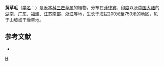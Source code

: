 {{Speciesbox 
| taxon = Aristida cumingiana
| authority = Trin. et Rupr.
}}
'''黄草毛'''（[[学名|学名]]：{{lang|la|''Aristida cumingiana''}}）是[[禾本科|禾本科]][[三芒草属|三芒草属]]的植物。分布在[[菲律宾|菲律宾]]、[[印度|印度]]以及[[中国大陆|中国大陆]]的[[湖南|湖南]]、[[广东|广东]]、[[福建|福建]]、[[江苏南部|江苏南部]]、[[浙江|浙江]]等地，生长于海拔200米至750米的地区，见于山坡或干燥草地。

== 参考文献 ==
<div class="references-small">
* {{FRPS|黄草毛}}
</div>

{{Taxonbar}}
[[Category:三芒草属|H]]